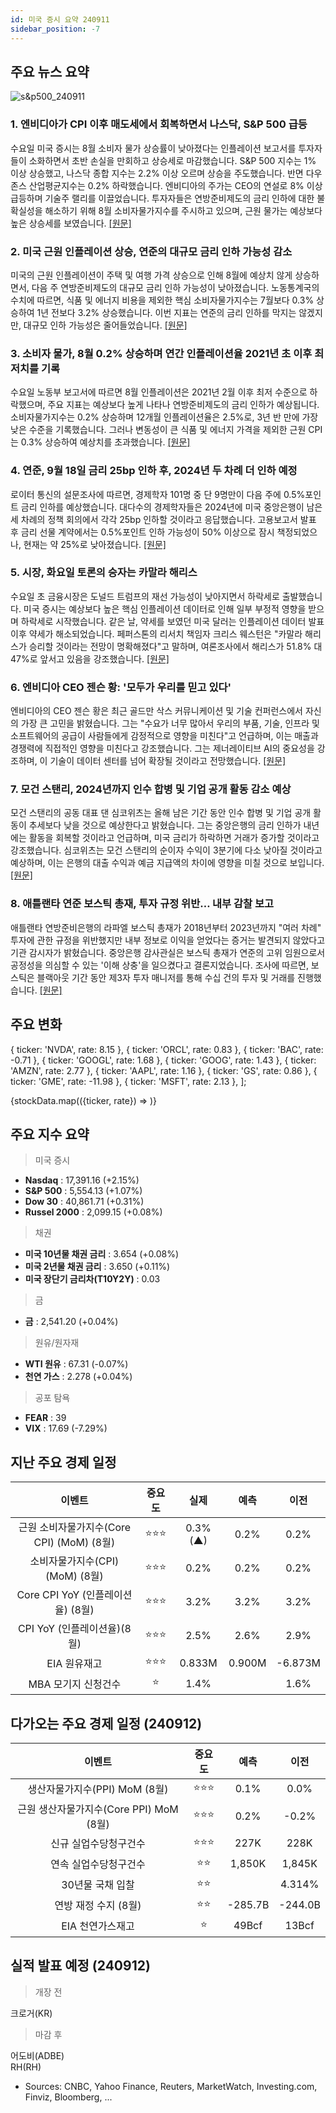```yaml
---
id: 미국 증시 요약 240911
sidebar_position: -7
---
```


## 주요 뉴스 요약

![s&p500_240911](/map/240911.png)

### 1. **엔비디아가 CPI 이후 매도세에서 회복하면서 나스닥, S&P 500 급등**

수요일 미국 증시는 8월 소비자 물가 상승률이 낮아졌다는 인플레이션 보고서를 투자자들이 소화하면서 초반 손실을 만회하고 상승세로 마감했습니다. S&P 500 지수는 1% 이상 상승했고, 나스닥 종합 지수는 2.2% 이상 오르며 상승을 주도했습니다. 반면 다우존스 산업평균지수는 0.2% 하락했습니다. 엔비디아의 주가는 CEO의 연설로 8% 이상 급등하며 기술주 랠리를 이끌었습니다. 투자자들은 연방준비제도의 금리 인하에 대한 불확실성을 해소하기 위해 8월 소비자물가지수를 주시하고 있으며, 근원 물가는 예상보다 높은 상승세를 보였습니다. [[원문]](https://finance.yahoo.com/news/live/stock-market-today-nasdaq-sp-500-surge-as-nvidia-leads-bounce-back-from-post-cpi-sell-off-111124570.html)

### 2. **미국 근원 인플레이션 상승, 연준의 대규모 금리 인하 가능성 감소**

미국의 근원 인플레이션이 주택 및 여행 가격 상승으로 인해 8월에 예상치 않게 상승하면서, 다음 주 연방준비제도의 대규모 금리 인하 가능성이 낮아졌습니다. 노동통계국의 수치에 따르면, 식품 및 에너지 비용을 제외한 핵심 소비자물가지수는 7월보다 0.3% 상승하여 1년 전보다 3.2% 상승했습니다. 이번 지표는 연준의 금리 인하를 막지는 않겠지만, 대규모 인하 가능성은 줄어들었습니다. [[원문]](https://www.bloomberg.com/news/articles/2024-09-11/core-us-inflation-picks-up-as-housing-costs-continue-to-rise?srnd=phx-markets)

### 3. **소비자 물가, 8월 0.2% 상승하며 연간 인플레이션율 2021년 초 이후 최저치를 기록**

수요일 노동부 보고서에 따르면 8월 인플레이션은 2021년 2월 이후 최저 수준으로 하락했으며, 주요 지표는 예상보다 높게 나타나 연방준비제도의 금리 인하가 예상됩니다. 소비자물가지수는 0.2% 상승하며 12개월 인플레이션율은 2.5%로, 3년 반 만에 가장 낮은 수준을 기록했습니다. 그러나 변동성이 큰 식품 및 에너지 가격을 제외한 근원 CPI는 0.3% 상승하여 예상치를 초과했습니다. [[원문]](https://www.cnbc.com/2024/09/11/cpi-inflation-report-august-2024-.html)

### 4. **연준, 9월 18일 금리 25bp 인하 후, 2024년 두 차례 더 인하 예정**

로이터 통신의 설문조사에 따르면, 경제학자 101명 중 단 9명만이 다음 주에 0.5%포인트 금리 인하를 예상했습니다. 대다수의 경제학자들은 2024년에 미국 중앙은행이 남은 세 차례의 정책 회의에서 각각 25bp 인하할 것이라고 응답했습니다. 고용보고서 발표 후 금리 선물 계약에서는 0.5%포인트 인하 가능성이 50% 이상으로 잠시 책정되었으나, 현재는 약 25%로 낮아졌습니다. [[원문]](https://www.reuters.com/markets/us/fed-cut-rates-by-25-basis-points-sept-18-twice-more-2024-2024-09-10/)

### 5. **시장, 화요일 토론의 승자는 카말라 해리스**

수요일 초 금융시장은 도널드 트럼프의 재선 가능성이 낮아지면서 하락세로 출발했습니다. 미국 증시는 예상보다 높은 핵심 인플레이션 데이터로 인해 일부 부정적 영향을 받으며 하락세로 시작했습니다. 같은 날, 약세를 보였던 미국 달러는 인플레이션 데이터 발표 이후 약세가 해소되었습니다. 페퍼스톤의 리서치 책임자 크리스 웨스턴은 "카말라 해리스가 승리할 것이라는 전망이 명확해졌다"고 말하며, 여론조사에서 해리스가 51.8% 대 47%로 앞서고 있음을 강조했습니다. [[원문]](https://www.marketwatch.com/story/the-market-has-pronounced-a-winner-from-tuesdays-debate-and-its-kamala-harris-31d09125?&mod=home-page)

### 6. **엔비디아 CEO 젠슨 황: '모두가 우리를 믿고 있다'**

엔비디아의 CEO 젠슨 황은 최근 골드만 삭스 커뮤니케이션 및 기술 컨퍼런스에서 자신의 가장 큰 고민을 밝혔습니다. 그는 "수요가 너무 많아서 우리의 부품, 기술, 인프라 및 소프트웨어의 공급이 사람들에게 감정적으로 영향을 미친다"고 언급하며, 이는 매출과 경쟁력에 직접적인 영향을 미친다고 강조했습니다. 그는 제너레이티브 AI의 중요성을 강조하며, 이 기술이 데이터 센터를 넘어 확장될 것이라고 전망했습니다. [[원문]](https://finance.yahoo.com/news/nvidia-ceo-jensen-huang-everybody-is-counting-on-us-174749007.html)

### 7. **모건 스탠리, 2024년까지 인수 합병 및 기업 공개 활동 감소 예상**

모건 스탠리의 공동 대표 댄 심코위츠는 올해 남은 기간 동안 인수 합병 및 기업 공개 활동이 추세보다 낮을 것으로 예상한다고 밝혔습니다. 그는 중앙은행의 금리 인하가 내년에는 활동을 회복할 것이라고 언급하며, 미국 금리가 하락하면 거래가 증가할 것이라고 강조했습니다. 심코위츠는 모건 스탠리의 순이자 수익이 3분기에 다소 낮아질 것이라고 예상하며, 이는 은행의 대출 수익과 예금 지급액의 차이에 영향을 미칠 것으로 보입니다. [[원문]](https://www.reuters.com/markets/deals/morgan-stanley-expects-mergers-ipos-lag-trends-through-2024-2024-09-10/)

### 8. **애틀랜타 연준 보스틱 총재, 투자 규정 위반… 내부 감찰 보고**

애틀랜타 연방준비은행의 라파엘 보스틱 총재가 2018년부터 2023년까지 "여러 차례" 투자에 관한 규정을 위반했지만 내부 정보로 이익을 얻었다는 증거는 발견되지 않았다고 기관 감시자가 밝혔습니다. 중앙은행 감사관실은 보스틱 총재가 연준의 고위 임원으로서 공정성을 의심할 수 있는 '이해 상충'을 일으켰다고 결론지었습니다. 조사에 따르면, 보스틱은 블랙아웃 기간 동안 제3자 투자 매니저를 통해 수십 건의 투자 및 거래를 진행했습니다. [[원문]](https://www.marketwatch.com/story/atlanta-fed-president-raphael-bostic-broke-trading-rules-watchdog-finds-f7f96aa5?mod=home-page)

## 주요 변화

  { ticker: 'NVDA', rate: 8.15 },
  { ticker: 'ORCL', rate: 0.83 },
  { ticker: 'BAC', rate: -0.71 },
  { ticker: 'GOOGL', rate: 1.68 },
  { ticker: 'GOOG', rate: 1.43 },
  { ticker: 'AMZN', rate: 2.77 },
  { ticker: 'AAPL', rate: 1.16 },
  { ticker: 'GS', rate: 0.86 },
  { ticker: 'GME', rate: -11.98 },
  { ticker: 'MSFT', rate: 2.13 },
];

{stockData.map(({ticker, rate}) => <StockCardMini key={ticker} ticker={ticker} rate={rate}></StockCardMini>)}

## 주요 지수 요약

> 미국 증시

- **Nasdaq** : 17,391.16 (+2.15%)
- **S&P 500** : 5,554.13 (+1.07%)
- **Dow 30** : 40,861.71 (+0.31%)
- **Russel 2000** : 2,099.15 (+0.08%)

> 채권

- **미국 10년물 채권 금리** : 3.654 (+0.08%)
- **미국 2년물 채권 금리** : 3.650 (+0.11%)
- **미국 장단기 금리차(T10Y2Y)** : 0.03

> 금

- **금** : 2,541.20 (+0.04%)

> 원유/원자재

- **WTI 원유** : 67.31 (-0.07%)
- **천연 가스** : 2.278 (+0.04%)

> 공포 탐욕

- **FEAR** : 39
- **VIX** : 17.69 (-7.29%)

## 지난 주요 경제 일정

|                  이벤트                   | 중요도 |  실제   |  예측  |  이전   |
| :---------------------------------------: | :----: | :-----: | :----: | :-----: |
| 근원 소비자물가지수(Core CPI) (MoM) (8월) | ⭐⭐⭐ | 0.3%(▲) |  0.2%  |  0.2%   |
|      소비자물가지수(CPI) (MoM) (8월)      | ⭐⭐⭐ |  0.2%   |  0.2%  |  0.2%   |
|     Core CPI YoY (인플레이션율) (8월)     | ⭐⭐⭐ |  3.2%   |  3.2%  |  3.2%   |
|        CPI YoY (인플레이션율)(8월)        | ⭐⭐⭐ |  2.5%   |  2.6%  |  2.9%   |
|               EIA 원유재고                | ⭐⭐⭐ | 0.833M  | 0.900M | -6.873M |
|            MBA 모기지 신청건수            |   ⭐   |  1.4%   |        |  1.6%   |

## 다가오는 주요 경제 일정 (240912)

|                 이벤트                  | 중요도 |  예측   |  이전   |
| :-------------------------------------: | :----: | :-----: | :-----: |
|      생산자물가지수(PPI) MoM (8월)      | ⭐⭐⭐ |  0.1%   |  0.0%   |
| 근원 생산자물가지수(Core PPI) MoM (8월) | ⭐⭐⭐ |  0.2%   |  -0.2%  |
|          신규 실업수당청구건수          | ⭐⭐⭐ |  227K   |  228K   |
|          연속 실업수당청구건수          |  ⭐⭐  | 1,850K  | 1,845K  |
|            30년물 국채 입찰             |  ⭐⭐  |         | 4.314%  |
|          연방 재정 수지 (8월)           |  ⭐⭐  | -285.7B | -244.0B |
|            EIA 천연가스재고             |   ⭐   |  49Bcf  |  13Bcf  |

## 실적 발표 예정 (240912)

> 개장 전

크로거(KR)

> 마감 후

어도비(ADBE)  
RH(RH)

- Sources: CNBC, Yahoo Finance, Reuters, MarketWatch, Investing.com, Finviz, Bloomberg, ...
